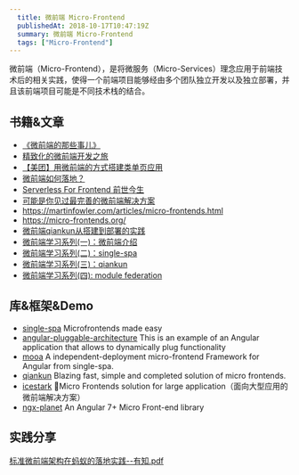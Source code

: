 ```yaml
---
  title: 微前端 Micro-Frontend 
  publishedAt: 2018-10-17T10:47:19Z
  summary: 微前端 Micro-Frontend 
  tags: ["Micro-Frontend"]
---
```


微前端（Micro-Frontend），是将微服务（Micro-Services）理念应用于前端技术后的相关实践，使得一个前端项目能够经由多个团队独立开发以及独立部署，并且该前端项目可能是不同技术栈的结合。

## 书籍&文章

- [《微前端的那些事儿》](https://microfrontend.cn/)
- [精致化的微前端开发之旅](https://zhuanlan.zhihu.com/p/46284079)
- [【美团】用微前端的方式搭建类单页应用](https://tech.meituan.com/fe_tiny_spa.html) 
- [微前端如何落地？](https://mp.weixin.qq.com/s/I2Y4N0hwugNV2d6Zk6AdMg)
- [Serverless For Frontend 前世今生](https://www.yuque.com/egg/nodejs/sff-history)
- [可能是你见过最完善的微前端解决方案](https://zhuanlan.zhihu.com/p/78362028)
- https://martinfowler.com/articles/micro-frontends.html
- https://micro-frontends.org/ 
- [微前端qiankun从搭建到部署的实践](https://juejin.cn/post/6875462470593904653)
- [微前端学习系列(一)：微前端介绍](https://juejin.cn/post/6955341801381167112)
- [微前端学习系列(二)：single-spa](https://juejin.cn/post/6955342063235760164)
- [微前端学习系列(三)：qiankun](https://juejin.cn/post/6955342295998660615)
- [微前端学习系列(四):   module federation](https://juejin.cn/post/6927569428984889357)

## 库&框架&Demo

- [single-spa](https://github.com/CanopyTax/single-spa)  Microfrontends made easy 
- [angular-pluggable-architecture](https://github.com/paucls/angular-pluggable-architecture)  This is an example of an Angular application that allows to dynamically plug functionality
- [mooa](https://github.com/phodal/mooa)  A independent-deployment micro-frontend Framework for Angular from single-spa.
- [qiankun](https://github.com/umijs/qiankun) Blazing fast, simple and completed solution of micro frontends.
- [icestark](https://github.com/ice-lab/icestark) 🎈Micro Frontends solution for large application（面向大型应用的微前端解决方案）
- [ngx-planet](https://github.com/worktile/ngx-planet) An Angular 7+ Micro Front-end library 

## 实践分享

[标准微前端架构在蚂蚁的落地实践--有知.pdf](https://github.com/giscafer/front-end-manual/files/4005027/--.pdf)






